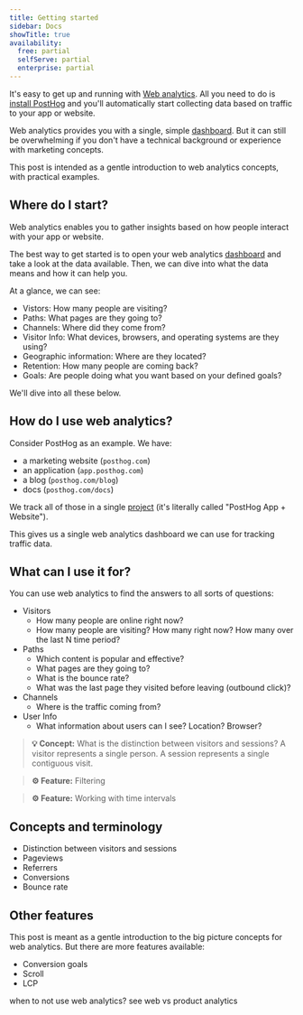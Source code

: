 ```yaml
---
title: Getting started
sidebar: Docs
showTitle: true
availability:
  free: partial
  selfServe: partial
  enterprise: partial
---
```


It's easy to get up and running with [Web analytics](/web-analytics). All you need to do is [install PostHog](/docs/getting-started/install) and you'll automatically start collecting data based on traffic to your app or website.

Web analytics provides you with a single, simple [dashboard](https://app.posthog.com/web). But it can still be overwhelming if you don't have a technical background or experience with marketing concepts.

This post is intended as a gentle introduction to web analytics concepts, with practical examples.

## Where do I start?

Web analytics enables you to gather insights based on how people interact with your app or website.

The best way to get started is to open your web analytics [dashboard](https://app.posthog.com/web) and take a look at the data available. Then, we can dive into what the data means and how it can help you.

<ProductScreenshot
  imageLight="https://res.cloudinary.com/dmukukwp6/image/upload/web_analytics_top_light_mode_2024_10_be53cf5325.png"
  imageDark="https://res.cloudinary.com/dmukukwp6/image/upload/web_analytics_top_dark_mode_2024_10_6aa6dc9aeb.png"
  alt="Web analytics dashboard"
  classes="rounded"
/>

At a glance, we can see:

- Vistors: How many people are visiting?
- Paths: What pages are they going to?
- Channels: Where did they come from?
- Visitor Info: What devices, browsers, and operating systems are they using?
- Geographic information: Where are they located?
- Retention: How many people are coming back?
- Goals: Are people doing what you want based on your defined goals?

We'll dive into all these below.

## How do I use web analytics?

Consider PostHog as an example. We have:

- a marketing website (`posthog.com`)
- an application (`app.posthog.com`)
- a blog (`posthog.com/blog`)
- docs (`posthog.com/docs`)

We track all of those in a single [project](/docs/settings/organizations-and-projects#projects) (it's literally called "PostHog App + Website").

This gives us a single web analytics dashboard we can use for tracking traffic data.

## What can I use it for?

You can use web analytics to find the answers to all sorts of questions:

- Visitors
  - How many people are online right now?
  - How many people are visiting? How many right now? How many over the last N time period?
- Paths
  - Which content is popular and effective?
  - What pages are they going to?
  - What is the bounce rate?
  - What was the last page they visited before leaving (outbound click)?
- Channels
  - Where is the traffic coming from?
- User Info
  - What information about users can I see? Location? Browser?

> **💡 Concept:** What is the distinction between visitors and sessions?
> A visitor represents a single person. A session represents a single contiguous visit.

> **⚙️ Feature:** Filtering

> **⚙️ Feature:** Working with time intervals

## Concepts and terminology

- Distinction between visitors and sessions
- Pageviews
- Referrers
- Conversions
- Bounce rate

## Other features

This post is meant as a gentle introduction to the big picture concepts for web analytics. But there are more features available:

- Conversion goals
- Scroll
- LCP

when to not use web analytics? see web vs product analytics
